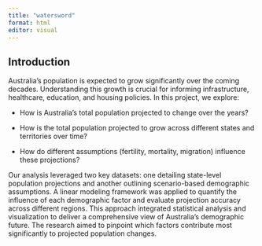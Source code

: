 ```yaml
---
title: "watersword"
format: html
editor: visual
---
```


## Introduction

Australia’s population is expected to grow significantly over the coming decades. Understanding this growth is crucial for informing infrastructure, healthcare, education, and housing policies. In this project, we explore:

- How is Australia's total population projected to change over the years?  

- How is the total population projected to grow across different states and territories over time?

- How do different assumptions (fertility, mortality, migration) influence these projections? 

Our analysis leveraged two key datasets: one detailing state-level population projections and another outlining scenario-based demographic assumptions. A linear modeling framework was applied to quantify the influence of each demographic factor and evaluate projection accuracy across different regions. This approach integrated statistical analysis and visualization to deliver a comprehensive view of Australia's demographic future. The research aimed to pinpoint which factors contribute most significantly to projected population changes. 

